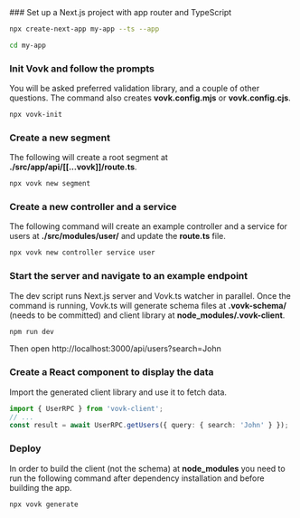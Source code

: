  
<Steps>
### Set up a Next.js project with app router and TypeScript
 
```bash
npx create-next-app my-app --ts --app
```
```bash
cd my-app
```

### Init Vovk and follow the prompts

You will be asked preferred validation library, and a couple of other questions. The command also creates **vovk.config.mjs** or **vovk.config.cjs**.

```bash
npx vovk-init
```

### Create a new segment

The following will create a root segment at **./src/app/api/[[...vovk]]/route.ts**.

```bash
npx vovk new segment
```

### Create a new controller and a service

The following command will create an example controller and a service for users at **./src/modules/user/** and update the **route.ts** file.

```bash
npx vovk new controller service user
```

### Start the server and navigate to an example endpoint

The dev script runs Next.js server and Vovk.ts watcher in parallel. Once the command is running, Vovk.ts will generate schema files at **.vovk-schema/** (needs to be committed) and client library at **node_modules/.vovk-client**.

```bash
npm run dev
```

Then open http://localhost:3000/api/users?search=John

### Create a React component to display the data

Import the generated client library and use it to fetch data.

<div className="nextra-code [&_code]:block inline-block">

```ts
import { UserRPC } from 'vovk-client';
// ...
const result = await UserRPC.getUsers({ query: { search: 'John' } });
```

</div>

### Deploy

In order to build the client (not the schema) at **node_modules** you need to run the following command after dependency installation and before building the app.

```bash
npx vovk generate
```

</Steps>
